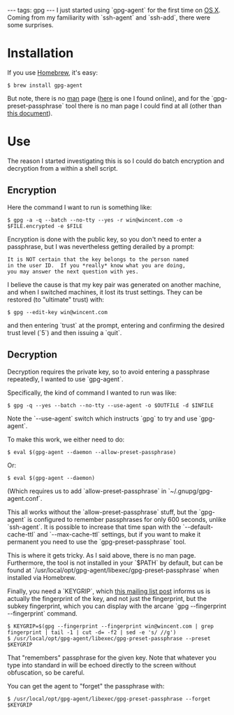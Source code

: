 ---
tags: gpg
---
I just started using `gpg-agent` for the first time on [[OS X]]. Coming from my familiarity with `ssh-agent` and `ssh-add`, there were some surprises.

= Installation =

If you use [[Homebrew]], it's easy:

<pre lang="shell">$ brew install gpg-agent</pre>

But note, there is no [[man]] page ([http://linux.die.net/man/1/gpg-agent here] is one I found online), and for the `gpg-preset-passphrase` tool there is no man page  I could find at all (other than [http://www.gnupg.org/documentation/manuals/gnupg-devel/gpg_002dpreset_002dpassphrase.html this document]).

= Use =

The reason I started investigating this is so I could do batch encryption and decryption from a within a shell script.

== Encryption ==

Here the command I want to run is something like:

<pre lang="shell">$ gpg -a -q --batch --no-tty --yes -r win@wincent.com -o $FILE.encrypted -e $FILE</pre>

Encryption is done with the public key, so you don't need to enter a passphrase, but I was nevertheless getting derailed by a prompt:

<pre>It is NOT certain that the key belongs to the person named
in the user ID.  If you *really* know what you are doing,
you may answer the next question with yes.</pre>

I believe the cause is that my key pair was generated on another machine, and when I switched machines, it lost its trust settings. They can be restored (to "ultimate" trust) with:

<pre lang="shell">$ gpg --edit-key win@wincent.com</pre>

and then entering `trust` at the prompt, entering and confirming the desired trust level (`5`) and then issuing a `quit`.

== Decryption ==

Decryption requires the private key, so to avoid entering a passphrase repeatedly, I wanted to use `gpg-agent`.

Specifically, the kind of command I wanted to run was like:

<pre lang="shell">$ gpg -q --yes --batch --no-tty --use-agent -o $OUTFILE -d $INFILE</pre>

Note the `--use-agent` switch which instructs `gpg` to try and use `gpg-agent`.

To make this work, we either need to do:

<pre lang="shell">$ eval $(gpg-agent --daemon --allow-preset-passphrase)</pre>

Or:

<pre lang="shell">$ eval $(gpg-agent --daemon)</pre>

(Which requires us to add `allow-preset-passphrase` in `~/.gnupg/gpg-agent.conf`.

This all works without the `allow-preset-passphrase` stuff, but the `gpg-agent` is configured to remember passphrases for only 600 seconds, unlike `ssh-agent`. It is possible to increase that time span with the `--default-cache-ttl` and `--max-cache-ttl` settings, but if you want to make it permanent you need to use the `gpg-preset-passphrase` tool.

This is where it gets tricky. As I said above, there is no man page. Furthermore, the tool is not installed in your `$PATH` by default, but can be found at `/usr/local/opt/gpg-agent/libexec/gpg-preset-passphrase` when installed via Homebrew.

Finally, you need a `KEYGRIP`, which [http://lists.gnupg.org/pipermail/gnupg-users/2010-January/037876.html this mailing list post] informs us is actually the fingerprint of the key, and not just the fingerprint, but the subkey fingerprint, which you can display with the arcane `gpg --fingerprint --fingerprint` command.

<pre lang="shell">$ KEYGRIP=$(gpg --fingerprint --fingerprint win@wincent.com | grep fingerprint | tail -1 | cut -d= -f2 | sed -e 's/ //g')
$ /usr/local/opt/gpg-agent/libexec/gpg-preset-passphrase --preset $KEYGRIP</pre>

That "remembers" passphrase for the given key. Note that whatever you type into standard in will be echoed directly to the screen without obfuscation, so be careful.

You can get the agent to "forget" the passphrase with:

<pre lang="shell">$ /usr/local/opt/gpg-agent/libexec/gpg-preset-passphrase --forget $KEYGRIP</pre>
